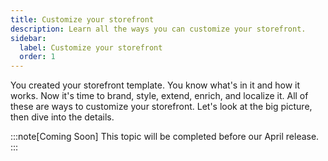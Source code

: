 ```yaml
---
title: Customize your storefront
description: Learn all the ways you can customize your storefront.
sidebar:
  label: Customize your storefront
  order: 1
---
```



You created your storefront template. You know what's in it and how it works. Now it's time to brand, style, extend, enrich, and localize it. All of these are ways to customize your storefront. Let's look at the big picture, then dive into the details.

:::note[Coming Soon]
This topic will be completed before our April release.
:::
